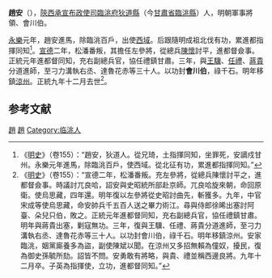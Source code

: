 {{Otheruses|赵安}}

'''趙安'''（{{bd|1374年||1444年|catIdx=}}），[[陝西承宣布政使司|陝西承宣布政使司]][[臨洮府|臨洮府]][[狄道縣|狄道縣]]（今[[甘肅省|甘肅省]][[臨洮縣|臨洮縣]]）人，明朝軍事將領、會川伯。

[[永乐_(明朝)|永樂]]元年，趙安進馬，除臨洮百戶，出使[[西域|西域]]。后跟隨明成祖北伐有功，累進都指揮同知<ref>《[[明史|明史]]》（卷155）：“趙安，狄道人。從兄琦，土指揮同知，坐罪死，安謫戍甘州。永樂元年進馬，除臨洮百戶，使西域。從北征有功，累進都指揮同知。”</ref>。[[宣德|宣德]]二年，松潘番叛，其擔任左參將，從總兵[[陳懷|陳懷]]討平，進都督僉事。正統元年進都督同知，充右副總兵官，協任禮鎮甘肅。三年，與[[王驥|王驥]]、[[任禮|任禮]]、[[蔣貴|蔣貴]]分道進師，至刁力溝執右丞、達魯花赤等三十人。以功封'''會川伯'''，祿千石。明年移鎮[[涼州|涼州]]。正統九年十二月去世<ref>《[[明史|明史]]》（卷155）：“宣德二年，松潘番叛。充左參將，從總兵陳懷討平之，進都督僉事。時議討兀良哈，詔安與史昭統所部赴京師。兀良哈旋來朝，命回原衛。使烏思藏，四年還。明年復以左參將從史昭討曲先，斬獲多。九年，中官宋成等使烏思藏，命安帥兵千五百人送之畢力術江。尋與侍郎徐晞出塞討阿臺、朵兒只伯，敗之。正統元年進都督同知，充右副總兵官，協任禮鎮甘肅。明年與蔣貴出塞，剿寇無功。三年，復與王驥、任禮、蔣貴分道進師，至刁力溝執右丞、達魯花赤等三十人。以功封會川伯，祿千石。明年移鎮涼州。安家臨洮，姻黨廝養多為盜，副使陳斌以聞。在涼州又多招無賴為僮奴，擾民，復為御史孫毓所劾。詔皆不問。安勇敢有將略，與貴、禮並稱西邊良將。九年十二月卒。子英為指揮使，立功，進都督同知。”</ref>。

==参考文献==
{{wikisource|明史/卷155}}
{{Reflist}}

[[Category:明朝伯爵|趙]]
[[Category:明朝都督同知|趙]]
[[Category:临洮人|Category:临洮人]]